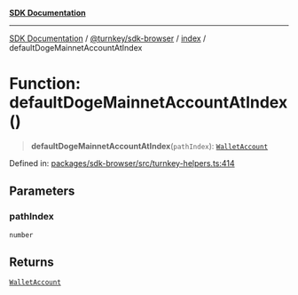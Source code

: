 [**SDK Documentation**](../../../../README.mdx)

***

[SDK Documentation](../../../../packages.mdx) / [@turnkey/sdk-browser](../../README.mdx) / [index](../README.mdx) / defaultDogeMainnetAccountAtIndex

# Function: defaultDogeMainnetAccountAtIndex()

> **defaultDogeMainnetAccountAtIndex**(`pathIndex`): [`WalletAccount`](../interfaces/WalletAccount.mdx)

Defined in: [packages/sdk-browser/src/turnkey-helpers.ts:414](https://github.com/tkhq/sdk/blob/3a88af7d1d927c6022706911d6af0f92f1440e00/packages/sdk-browser/src/turnkey-helpers.ts#L414)

## Parameters

### pathIndex

`number`

## Returns

[`WalletAccount`](../interfaces/WalletAccount.mdx)
